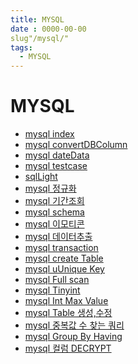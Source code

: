 ```yaml
---
title: MYSQL
date : 0000-00-00
slug"/mysql/"
tags:
  - MYSQL
---
```


# MYSQL
  * [mysql index](2021-04-22-sql-dbIndex.mdx)
  * [mysql convertDBColumn](2021-04-28-sql-convertDBcolumn.mdx)
  * [mysql dateData](2021-06-19-sql-dateData.mdx)
  * [mysql testcase](2021-06-19-sql-gotestcaseEnvironment.mdx)
  * [sqlLight](2021-06-19-sql-sqllight.mdx)
  * [mysql 정규화](2021-06-19-sql-DatabaseNormalization.mdx)
  * [mysql 기간조회](2021-06-21-sql-searchDataInPeriod.mdx)
  * [mysql schema](2021-07-29-sql-schema.mdx)
  * [mysql 이모티콘](2021-08-05-sql-SaveEmojis.mdx)
  * [mysql 데이터추출](2021-11-25-sql-extract-data.mdx)
  * [mysql transaction](2021-12-24-sql-transaction.mdx)
  * [mysql create Table](2022-02-06-createTable.mdx)
  * [mysql uUnique Key](2022-02-06-sql-uniquekey.mdx)
  * [mysql Full scan](2022-02-09-mysql-fullscan.mdx)
  * [mysql Tinyint](2022-02-09-mysql-tinyint.mdx)
  * [mysql Int Max Value](2022-03-09-dataTypeIntMaxValue.mdx)
  * [mysql Table 생성,수정](2022-04-06-sql-table.mdx)
  * [mysql 중복값 수 찾는 쿼리](2022-04-01-sql-Find-duplicate-values-counts.mdx)
  * [mysql Group By Having](2022-06-08-sql-groupByHaving.mdx)
  * [mysql 컬럼 DECRYPT](2022-06-08-sql-AES_DECRYPT.mdx)